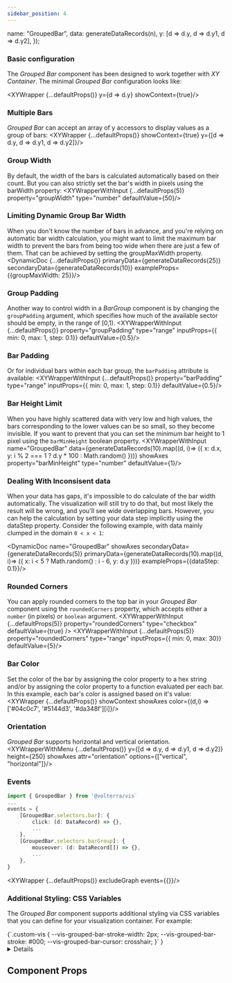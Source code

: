 ```yaml
---
sidebar_position: 4
---
```


  name: "GroupedBar",
  data: generateDataRecords(n),
  y: [d => d.y, d => d.y1, d => d.y2],
});

### Basic configuration
The *Grouped Bar* component has been designed to work together with *XY Container*. The minimal *Grouped Bar* configuration looks like:

<XYWrapper {...defaultProps()} y={d => d.y} showContext={true}/>

### Multiple Bars
*Grouped Bar* can accept an array of y accessors to display values as a group of bars:
<XYWrapper {...defaultProps()} showContext={true} y={[d => d.y, d => d.y1, d => d.y2]}/>

### Group Width
By default, the width of the bars is calculated automatically based on their count. But you can also strictly set the bar's width in pixels using the barWidth property:
<XYWrapperWithInput {...defaultProps(5)} property="groupWidth" type="number" defaultValue={50}/>

### Limiting Dynamic Group Bar Width
When you don't know the number of bars in advance, and you're relying on automatic bar width calculation, you might want to limit the
maximum bar width to prevent the bars from being too wide when there are just a few of them. That can be achieved by setting the groupMaxWidth property.
<DynamicDoc {...defaultProps()} primaryData={generateDataRecords(25)} secondaryData={generateDataRecords(10)} exampleProps={{groupMaxWidth: 25}}/>

### Group Padding
Another way to control width in a *BarGroup* component is by changing the `groupPadding` argument, which specifies how much of the available sector should be empty, in the range of [0,1).
<XYWrapperWithInput {...defaultProps()} property="groupPadding" type="range" inputProps={{ min: 0, max: 1, step: 0.1}} defaultValue={0.5}/>

### Bar Padding
Or for individual bars within each bar group, the `barPadding` attribute is available:
<XYWrapperWithInput {...defaultProps()} property="barPadding" type="range" inputProps={{ min: 0, max: 1, step: 0.1}} defaultValue={0.5}/>

### Bar Height Limit
When you have highly scattered data with very low and high values, the bars corresponding to the lower values can be so small, so they become invisible.
If you want to prevent that you can set the minimum bar height to 1 pixel using the `barMinHeight` boolean property.
<XYWrapperWithInput name="GroupedBar" data={generateDataRecords(10).map((d, i)=> ({ x: d.x, y: i % 2 === 1 ? d.y * 100 : Math.random() }))} showAxes property="barMinHeight" type="number" defaultValue={1}/>

### Dealing With Inconsisent data
When your data has gaps, it's impossible to do calculate of the bar width automatically. The visualization will still try to do that, but most likely the result will be wrong,
and you'll see wide overlapping bars. However, you can help the calculation by setting your data step implicitly using the dataStep property.
Consider the following example, with data mainly clumped in the domain `0 < x < 1`:

<DynamicDoc name="GroupedBar" showAxes secondaryData={generateDataRecords(5)} primaryData={generateDataRecords(10).map((d, i)=> ({ x: i < 5 ? Math.random() : i - 6, y: d.y }))} exampleProps={{dataStep: 0.1}}/>

### Rounded Corners
You can apply rounded corners to the top bar in your _Grouped Bar_ component using the `roundedCorners` property, which accepts
either a `number` (in pixels) or `boolean` argument.
<XYWrapperWithInput
    {...defaultProps(5)}
    property="roundedCorners"
    type="checkbox"
    defaultValue={true}
/>
<XYWrapperWithInput {...defaultProps(5)} property="roundedCorners" type="range" inputProps={{ min: 0, max: 30}} defaultValue={5}/>


### Bar Color
Set the color of the bar by assigning the color property to a hex string and/or by assigning the color property to a function evaluated per each bar.
In this example, each bar's color is assigned based on it's value:
<XYWrapper {...defaultProps()} showContext showAxes color={(d,i) => ['#04c0c7', '#5144d3', '#da348f'][i]}/>

### Orientation
*Grouped Bar* supports horizontal and vertical orientation.
<XYWrapperWithMenu {...defaultProps()} y={[d => d.y, d => d.y1, d => d.y2]} height={250} showAxes attr="orientation" options={["vertical", "horizontal"]}/>

### Events
```ts
import { GroupedBar } from '@volterra/vis`
...
events = {
    [GroupedBar.selectors.bar]: {
        click: (d: DataRecord) => {},
        ...
    },
    [GroupedBar.selectors.barGroup]: {
        mouseover: (d: DataRecord[]) => {},
        ...
    },
}
```
<XYWrapper {...defaultProps()} excludeGraph events={{}}/>


### Additional Styling: CSS Variables
The _Grouped Bar_ component supports additional styling via CSS variables that you can define for your visualization container. For example:

<CodeBlock language="css" title="styles.css">
{`.custom-vis {
  --vis-grouped-bar-stroke-width: 2px;
  --vis-grouped-bar-stroke: #000;
  --vis-grouped-bar-cursor: crosshair;
}`
}
</CodeBlock>
<XYWrapper {...defaultProps(5)} excludeTabs className="custom-grouped-bar"/>

<Details summary={<summary>All supported CSS variables</summary>} open>
<CodeBlock language="css">
{`--vis-grouped-bar-cursor
--vis-grouped-bar-fill
--vis-grouped-bar-stroke
--vis-grouped-bar-stroke-width
--vis-grouped-bar-hover-stroke-width
--vis-grouped-bar-hover-stroke`
}
  </CodeBlock>
</Details>


## Component Props
<PropTable name="VisGroupedBar"></PropTable>
